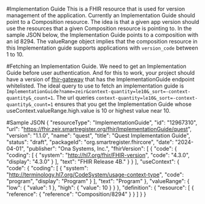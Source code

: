 #Implementation Guide
This is a FHIR resource that is used for version management of the application. Currently an Implementation Guide should point to a Composition resource.
The idea is that a given app version should use the resources that a given Composition resource is pointing to. 
In the sample JSON below, the Implementation Guide points to a composition with an id 8294.
The valueRange object implies that the composition resource in this Implementation guide supports applications with `version_code` between 1 to 10.

#Fetching an Implementation Guide.
We need to get an Implementation Guide before user authentication. And for this to work, your project should have a version of [fhir-gateway](https://github.com/onaio/fhir-gateway-extension) that has the ImplementationGuide endpoint whitelisted.
The ideal query to use to fetch an implementation guide is `ImplementationGuide?name=zeir&context-quantity=le10&_sort=-context-quantity&_count=1`. The url queries
`context-quantity=le10&_sort=-context-quantity&_count=1` ensures that you get the Implementation Guide whose useContext.valueRange.high.value is 10 or highest value near 10.

#Sample JSON
{
  "resourceType": "ImplementationGuide",
  "id": "12967310",
  "url": "https://fhir.zeir.smartregister.org/fhir/ImplementationGuide/quest",
  "version": "1.1.0",
  "name": "quest",
  "title": "Quest Implementation Guide",
  "status": "draft",
  "packageId": "org.smartregister.fhircore",
  "date": "2024-04-01",
  "publisher": "Ona Systems, Inc.",
  "fhirVersion": [
    {
      "code": {
        "coding": [
          {
            "system": "http://hl7.org/fhir/FHIR-version",
            "code": "4.3.0",
            "display": "4.3.0"
          }
        ],
        "text": "FHIR Release 4B."
      }
    }
  ],
  "useContext": {
    "code": {
      "coding": [
        {
          "system": "http://terminology.hl7.org/CodeSystem/usage-context-type",
          "code": "program",
          "display": "Program"
        }
      ],
      "text": "Program"
    },
    "valueRange": {
      "low": {
        "value": 1
      },
      "high": {
        "value": 10
      }
    }
  },
  "definition": {
    "resource": [
      {
        "reference": {
          "reference": "Composition/8294"
        }
      }
    ]
  }
}

